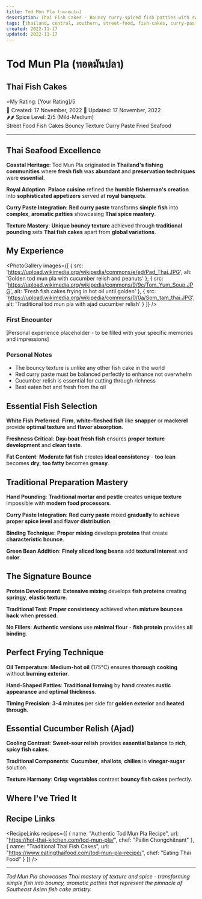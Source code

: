 ```yaml
---
title: Tod Mun Pla (ทอดมันปลา)
description: Thai Fish Cakes - Bouncy curry-spiced fish patties with sweet cucumber relish
tags: [thailand, central, southern, street-food, fish-cakes, curry-paste, bouncy-texture, cucumber-relish, fried, seafood]
created: 2022-11-17
updated: 2022-11-17
---
```



# Tod Mun Pla (ทอดมันปลา)
## Thai Fish Cakes

<div className="food-rating">
  <span className="star">⭐</span>My Rating: [Your Rating]/5
</div>

<div className="food-metadata">
  <span className="food-date">📅 Created: 17 November, 2022</span>
  <span className="food-date">🔄 Updated: 17 November, 2022</span>
</div>


<div className="spice-level">
  🌶️🌶️ Spice Level: 2/5 (Mild-Medium)
</div>


<div className="food-tags">
  <span className="food-tag">Street Food</span>
  <span className="food-tag">Fish Cakes</span>
  <span className="food-tag">Bouncy Texture</span>
  <span className="food-tag">Curry Paste</span>
  <span className="food-tag">Fried</span>
  <span className="food-tag">Seafood</span>
</div>


---

## Thai Seafood Excellence

**Coastal Heritage**: Tod Mun Pla originated in **Thailand's fishing communities** where **fresh fish** was **abundant** and **preservation techniques** were **essential**.

**Royal Adoption**: **Palace cuisine** refined the **humble fisherman's creation** into **sophisticated appetizers** served at **royal banquets**.

**Curry Paste Integration**: **Red curry paste** transforms **simple fish** into **complex**, **aromatic patties** showcasing **Thai spice mastery**.

**Texture Mastery**: **Unique bouncy texture** achieved through **traditional pounding** sets **Thai fish cakes** apart from **global variations**.

## My Experience

<PhotoGallery
  images={[
    { src: 'https://upload.wikimedia.org/wikipedia/commons/e/ed/Pad_Thai.JPG', alt: 'Golden tod mun pla with cucumber relish and peanuts' },
    { src: 'https://upload.wikimedia.org/wikipedia/commons/9/9c/Tom_Yum_Soup.JPG', alt: 'Fresh fish cakes frying in hot oil until golden' },
    { src: 'https://upload.wikimedia.org/wikipedia/commons/0/0a/Som_tam_thai.JPG', alt: 'Traditional tod mun pla with ajad cucumber relish' }
  ]}
/>

### First Encounter
[Personal experience placeholder - to be filled with your specific memories and impressions]

### Personal Notes
- The bouncy texture is unlike any other fish cake in the world
- Red curry paste must be balanced perfectly to enhance not overwhelm
- Cucumber relish is essential for cutting through richness
- Best eaten hot and fresh from the oil

## Essential Fish Selection

**White Fish Preferred**: **Firm**, **white-fleshed fish** like **snapper** or **mackerel** provide **optimal texture** and **flavor absorption**.

**Freshness Critical**: **Day-boat fresh fish** ensures **proper texture development** and **clean taste**.

**Fat Content**: **Moderate fat fish** creates **ideal consistency** - **too lean** becomes **dry**, **too fatty** becomes **greasy**.

## Traditional Preparation Mastery

**Hand Pounding**: **Traditional mortar and pestle** creates **unique texture** impossible with **modern food processors**.

**Curry Paste Integration**: **Red curry paste** mixed **gradually** to **achieve proper spice level** and **flavor distribution**.

**Binding Technique**: **Proper mixing** develops **proteins** that create **characteristic bounce**.

**Green Bean Addition**: **Finely sliced long beans** add **textural interest** and **color**.

## The Signature Bounce

**Protein Development**: **Extensive mixing** develops **fish proteins** creating **springy**, **elastic texture**.

**Traditional Test**: **Proper consistency** achieved when **mixture bounces back** when **pressed**.

**No Fillers**: **Authentic versions** use **minimal flour** - **fish protein** provides **all binding**.

## Perfect Frying Technique

**Oil Temperature**: **Medium-hot oil** (175°C) ensures **thorough cooking** without **burning exterior**.

**Hand-Shaped Patties**: **Traditional forming** by **hand** creates **rustic appearance** and **optimal thickness**.

**Timing Precision**: **3-4 minutes** per side for **golden exterior** and **heated through**.

## Essential Cucumber Relish (Ajad)

**Cooling Contrast**: **Sweet-sour relish** provides **essential balance** to **rich**, **spicy fish cakes**.

**Traditional Components**: **Cucumber**, **shallots**, **chilies** in **vinegar-sugar** solution.

**Texture Harmony**: **Crisp vegetables** contrast **bouncy fish cakes** perfectly.

## Where I've Tried It

<MapEmbed
  location="Street stalls and restaurants throughout Thailand"
  description="From coastal fishing villages to Bangkok street vendors"
/>

## Recipe Links

<RecipeLinks
  recipes={[
    {
      name: "Authentic Tod Mun Pla Recipe",
      url: "https://hot-thai-kitchen.com/tod-mun-pla/",
      chef: "Pailin Chongchitnant"
    },
    {
      name: "Traditional Thai Fish Cakes",
      url: "https://www.eatingthaifood.com/tod-mun-pla-recipe/",
      chef: "Eating Thai Food"
    }
  ]}
/>

---

*Tod Mun Pla showcases Thai mastery of texture and spice - transforming simple fish into bouncy, aromatic patties that represent the pinnacle of Southeast Asian fish cake artistry.*